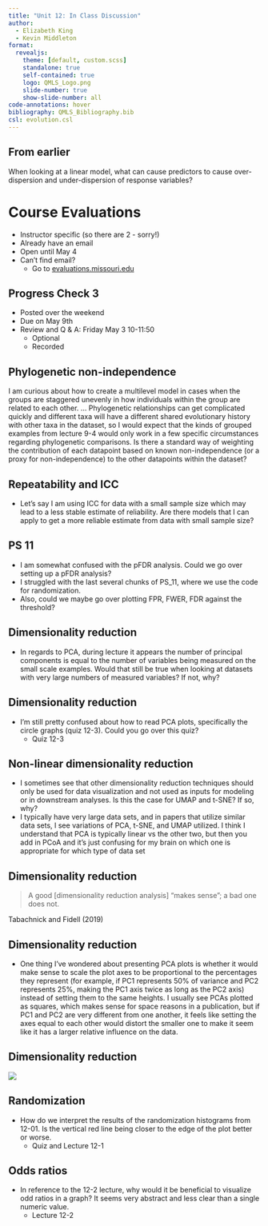 ```yaml
---
title: "Unit 12: In Class Discussion"
author:
  - Elizabeth King
  - Kevin Middleton
format:
  revealjs:
    theme: [default, custom.scss]
    standalone: true
    self-contained: true
    logo: QMLS_Logo.png
    slide-number: true
    show-slide-number: all
code-annotations: hover
bibliography: QMLS_Bibliography.bib
csl: evolution.csl
---
```



## From earlier

When looking at a linear model, what can cause predictors to cause over-dispersion and under-dispersion of response variables? 


# Course Evaluations

- Instructor specific (so there are 2 - sorry!)
- Already have an email
- Open until May 4
- Can't find email? 
    - Go to [evaluations.missouri.edu](https://evaluation.missouri.edu/)


## Progress Check 3

- Posted over the weekend
- Due on May 9th 
- Review and Q & A: Friday May 3 10-11:50
    - Optional
    - Recorded


## Phylogenetic non-independence

I am curious about how to create a multilevel model in cases when the groups are staggered unevenly in how individuals within the group are related to each other. ... Phylogenetic relationships can get complicated quickly and different taxa will have a different shared evolutionary history with other taxa in the dataset, so I would expect that the kinds of grouped examples from lecture 9-4 would only work in a few specific circumstances regarding phylogenetic comparisons. Is there a standard way of weighting the contribution of each datapoint based on known non-independence (or a proxy for non-independence) to the other datapoints within the dataset?


## Repeatability and ICC

- Let's say I am using ICC for data with a small sample size which may lead to a less stable estimate of reliability. Are there models that I can apply to get a more reliable estimate from data with small sample size?


## PS 11

- I am somewhat confused with the pFDR analysis. Could we go over setting up a pFDR analysis? 
- I struggled with the last several chunks of PS_11, where we use the code for randomization.  
- Also, could we maybe go over plotting FPR, FWER, FDR against the threshold?  


## Dimensionality reduction

- In regards to PCA, during lecture it appears the number of principal components is equal to the number of variables being measured on the small scale examples. Would that still be true when looking at datasets with very large numbers of measured variables? If not, why?


## Dimensionality reduction

- I'm still pretty confused about how to read PCA plots, specifically the circle graphs (quiz 12-3). Could you go over this quiz?
    - Quiz 12-3


## Non-linear dimensionality reduction

- I sometimes see that other dimensionality reduction techniques should only be used for data visualization and not used as inputs for modeling or in downstream analyses. Is this the case for UMAP and t-SNE? If so, why?
- I typically have very large data sets, and in papers that utilize similar data sets, I see variations of PCA, t-SNE, and UMAP utilized. I think I understand that PCA is typically linear vs the other two, but then you add in PCoA and it’s just confusing for my brain on which one is appropriate for which type of data set


## Dimensionality reduction

> A good [dimensionality reduction analysis] "makes sense"; a bad one does not.

<div class="ref">
Tabachnick and Fidell (2019)
</div>


## Dimensionality reduction

- One thing I've wondered about presenting PCA plots is whether it would make sense to scale the plot axes to be proportional to the percentages they represent (for example, if PC1 represents 50% of variance and PC2 represents 25%, making the PC1 axis twice as long as the PC2 axis) instead of setting them to the same heights. I usually see PCAs plotted as squares, which makes sense for space reasons in a publication, but if PC1 and PC2 are very different from one another, it feels like setting the axes equal to each other would distort the smaller one to make it seem like it has a larger relative influence on the data.


## Dimensionality reduction

![](https://cdn.masto.host/ecoevosocial/cache/media_attachments/files/112/282/149/649/616/584/original/814b287441628caf.png)


## Randomization

- How do we interpret the results of the randomization histograms from 12-01.  Is the vertical red line being closer to the edge of the plot better or worse.
    - Quiz and Lecture 12-1


## Odds ratios

- In reference to the 12-2 lecture, why would it be beneficial to visualize odd ratios in a graph? It seems very abstract and less clear than a single numeric value. 
    - Lecture 12-2

